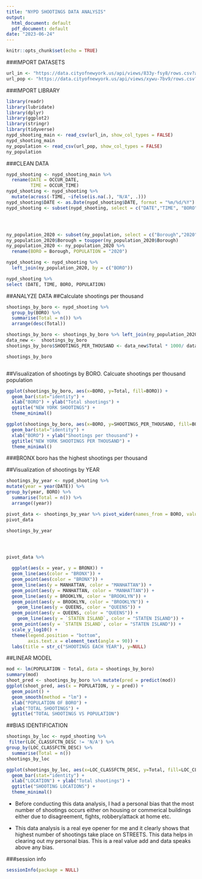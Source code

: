 ```yaml
---
title: "NYPD SHOOTINGS DATA ANALYSIS"
output:
  html_document: default
  pdf_document: default
date: "2023-06-24"
---
```


```r
knitr::opts_chunk$set(echo = TRUE)
```

###IMPORT DATASETS

```r
url_in <- "https://data.cityofnewyork.us/api/views/833y-fsy8/rows.csv?accessType=DOWNLOAD"
url_pop <- "https://data.cityofnewyork.us/api/views/xywu-7bv9/rows.csv?accessType=DOWNLOAD"
```

###IMPORT LIBRARY

```r
library(readr)
library(lubridate)
library(dplyr)
library(ggplot2)
library(stringr)
library(tidyverse)
nypd_shooting_main <- read_csv(url_in, show_col_types = FALSE)
nypd_shooting_main
ny_population <- read_csv(url_pop, show_col_types = FALSE)
ny_population
```



###CLEAN DATA
```r

nypd_shooting <- nypd_shooting_main %>%
  rename(DATE = OCCUR_DATE,
         TIME = OCCUR_TIME)
nypd_shooting <- nypd_shooting %>% 
  mutate(across(-TIME, ~ifelse(is.na(.), "N/A", .)))
nypd_shooting$DATE <- as.Date(nypd_shooting$DATE, format = "%m/%d/%Y")
nypd_shooting <- subset(nypd_shooting, select = c("DATE","TIME", "BORO", "LOC_OF_OCCUR_DESC","LOC_CLASSFCTN_DESC","LOCATION_DESC","PERP_AGE_GROUP","PERP_SEX","PERP_RACE","VIC_AGE_GROUP","VIC_SEX","VIC_RACE")) 





```
```r
ny_population_2020 <- subset(ny_population, select = c("Borough","2020"))
ny_population_2020$Borough = toupper(ny_population_2020$Borough)
ny_population_2020 <- ny_population_2020 %>% 
  rename(BORO = Borough, POPULATION = "2020")

nypd_shooting <- nypd_shooting %>%
  left_join(ny_population_2020, by = c("BORO"))

nypd_shooting %>%
select (DATE, TIME, BORO, POPULATION)
```



##ANALYZE DATA
##Calculate shootings per thousand
```r
shootings_by_boro <- nypd_shooting %>% 
  group_by(BORO) %>% 
  summarise(Total = n()) %>% 
  arrange(desc(Total))

shootings_by_boro <- shootings_by_boro %>% left_join(ny_population_2020, by = c("BORO"))
data_new <-  shootings_by_boro
shootings_by_boro$SHOOTINGS_PER_THOUSAND <- data_new$Total * 1000/ data_new$POPULATION

shootings_by_boro



```



##Visualization of shootings by BORO. Calcuate shootings per thousand population
```r
ggplot(shootings_by_boro, aes(x=BORO, y=Total, fill=BORO)) +
  geom_bar(stat="identity") +
  xlab("BORO") + ylab("Total shootings") +
  ggtitle("NEW YORK SHOOTINGS") +
  theme_minimal()

ggplot(shootings_by_boro, aes(x=BORO, y=SHOOTINGS_PER_THOUSAND, fill=BORO)) +
  geom_bar(stat="identity") +
  xlab("BORO") + ylab("Shootings per thousand") +
  ggtitle("NEW YORK SHOOTINGS PER THOUSAND") +
  theme_minimal()


```
###BRONX boro has the highest shootings per thousand



##Visualization of shootings by YEAR
```r
shootings_by_year <- nypd_shooting %>%
mutate(year = year(DATE)) %>%
group_by(year, BORO) %>%
  summarise(Total = n()) %>% 
  arrange((year))

pivot_data <- shootings_by_year %>% pivot_wider(names_from = BORO, values_from = Total)
pivot_data

shootings_by_year




pivot_data %>% 

  ggplot(aes(x = year, y = BRONX)) +
  geom_line(aes(color = "BRONX")) +
  geom_point(aes(color = "BRONX")) +
  geom_line(aes(y = MANHATTAN, color = "MANHATTAN")) +
  geom_point(aes(y = MANHATTAN, color = "MANHATTAN")) +
  geom_line(aes(y = BROOKLYN, color = "BROOKLYN")) +
  geom_point(aes(y = BROOKLYN, color = "BROOKLYN")) +
    geom_line(aes(y = QUEENS, color = "QUEENS")) +
  geom_point(aes(y = QUEENS, color = "QUEENS")) +
    geom_line(aes(y = `STATEN ISLAND`, color = "STATEN ISLAND")) +
  geom_point(aes(y = `STATEN ISLAND`, color = "STATEN ISLAND")) +
  scale_y_log10() +
  theme(legend.position = "bottom",
        axis.text.x = element_text(angle = 90)) + 
  labs(title = str_c("SHOOTINGS EACH YEAR"), y=NULL)
```




##LINEAR MODEL
```r
mod <- lm(POPULATION ~ Total, data = shootings_by_boro)
summary(mod)
shoot_pred <- shootings_by_boro %>% mutate(pred = predict(mod))
ggplot(shoot_pred, aes(x = POPULATION, y = pred)) +
  geom_point() +
  geom_smooth(method = "lm") +
  xlab("POPULATION OF BORO") +
  ylab("TOTAL SHOOTINGS") +
  ggtitle("TOTAL SHOOTINGS VS POPULATION")
```  

##BIAS IDENTIFICATION

```r
shootings_by_loc <- nypd_shooting %>%
 filter(LOC_CLASSFCTN_DESC != 'N/A') %>%
group_by(LOC_CLASSFCTN_DESC) %>%
  summarise(Total = n()) 
shootings_by_loc 
```

```r
ggplot(shootings_by_loc, aes(x=LOC_CLASSFCTN_DESC, y=Total, fill=LOC_CLASSFCTN_DESC)) +
  geom_bar(stat="identity") +
  xlab("LOCATION") + ylab("Total shootings") +
  ggtitle("SHOOTING LOCATIONS") +
  theme_minimal()
```

* Before conducting this data analysis, I had a personal bias that the most number of shootings occurs either on housing or commerical buildings either due to disagreement, fights, robbery/attack at home etc.

* This data analysis is a real eye opener for me and it clearly shows that highest number of shootings take place on STREETS. This data helps in clearing out my personal bias. This is a real value add and data speaks above any bias.





###session info
```r
sessionInfo(package = NULL)
```